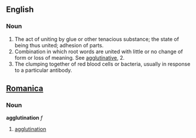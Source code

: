 ==English==
===Noun===
#The act of uniting by glue or other tenacious substance; the state of being thus united; adhesion of parts.
#Combination in which root words are united with little or no change of form or loss of meaning. See [[agglutinative]], 2.
#The clumping together of red blood cells or bacteria, usually in response to a particular antibody.
==[[Romanica]]==
===Noun===
<b>agglutination</b> ''f''
#[[agglutination]]